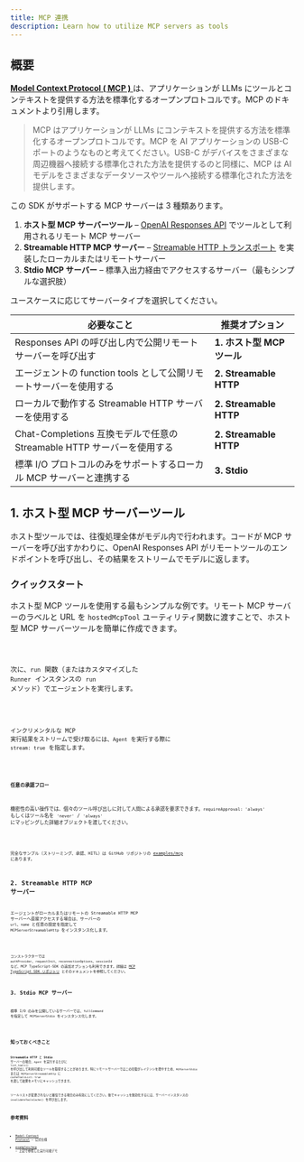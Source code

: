 ```yaml
---
title: MCP 連携
description: Learn how to utilize MCP servers as tools
---
```



## 概要

[ **Model Context Protocol ( MCP )** ](https://modelcontextprotocol.io) は、アプリケーションが LLMs にツールとコンテキストを提供する方法を標準化するオープンプロトコルです。MCP のドキュメントより引用します。

> MCP はアプリケーションが LLMs にコンテキストを提供する方法を標準化するオープンプロトコルです。MCP を AI アプリケーションの USB-C ポートのようなものと考えてください。USB-C がデバイスをさまざまな周辺機器へ接続する標準化された方法を提供するのと同様に、MCP は AI モデルをさまざまなデータソースやツールへ接続する標準化された方法を提供します。

この SDK がサポートする MCP サーバーは 3 種類あります。

1. **ホスト型 MCP サーバーツール** – [OpenAI Responses API](https://platform.openai.com/docs/guides/tools-remote-mcp) でツールとして利用されるリモート MCP サーバー
2. **Streamable HTTP MCP サーバー** – [Streamable HTTP トランスポート](https://modelcontextprotocol.io/docs/concepts/transports#streamable-http) を実装したローカルまたはリモートサーバー
3. **Stdio MCP サーバー** – 標準入出力経由でアクセスするサーバー（最もシンプルな選択肢）

ユースケースに応じてサーバータイプを選択してください。

| 必要なこと                                                             | 推奨オプション             |
| ---------------------------------------------------------------------- | -------------------------- |
| Responses API の呼び出し内で公開リモートサーバーを呼び出す             | **1. ホスト型 MCP ツール** |
| エージェントの function tools として公開リモートサーバーを使用する     | **2. Streamable HTTP**     |
| ローカルで動作する Streamable HTTP サーバーを使用する                  | **2. Streamable HTTP**     |
| Chat-Completions 互換モデルで任意の Streamable HTTP サーバーを使用する | **2. Streamable HTTP**     |
| 標準 I/O プロトコルのみをサポートするローカル MCP サーバーと連携する   | **3. Stdio**               |

## 1. ホスト型 MCP サーバーツール

ホスト型ツールでは、往復処理全体がモデル内で行われます。コードが MCP サーバーを呼び出すかわりに、OpenAI Responses API がリモートツールのエンドポイントを呼び出し、その結果をストリームでモデルに返します。

### クイックスタート

ホスト型 MCP ツールを使用する最もシンプルな例です。リモート MCP サーバーのラベルと URL を `hostedMcpTool` ユーティリティ関数に渡すことで、ホスト型 MCP サーバーツールを簡単に作成できます。

<Code lang="typescript" code={hostedAgentExample} title="hostedAgent.ts" />

次に、`run` 関数（またはカスタマイズした `Runner` インスタンスの `run` メソッド）でエージェントを実行します。

<Code
  lang="typescript"
  code={hostedExample}
  title="Run with hosted MCP tools"
/>

インクリメンタルな MCP 実行結果をストリームで受け取るには、`Agent` を実行する際に `stream: true` を指定します。

<Code
  lang="typescript"
  code={hostedStreamExample}
  title="Run with hosted MCP tools (streaming)"
/>

#### 任意の承認フロー

機密性の高い操作では、個々のツール呼び出しに対して人間による承認を要求できます。`requireApproval: 'always'` もしくはツール名を `'never'` / `'always'` にマッピングした詳細オブジェクトを渡してください。

<Code
  lang="typescript"
  code={hostedHITLExample}
  title="Human in the loop with hosted MCP tools"
/>

完全なサンプル（ストリーミング、承認、HITL）は GitHub リポジトリの [examples/mcp](https://github.com/openai/openai-agents-js/tree/main/examples/mcp) にあります。

## 2. Streamable HTTP MCP サーバー

エージェントがローカルまたはリモートの Streamable HTTP MCP サーバーへ直接アクセスする場合は、サーバーの `url`、`name` と任意の設定を指定して `MCPServerStreamableHttp` をインスタンス化します。

<Code
  lang="typescript"
  code={streamableHttpExample}
  title="Run with Streamable HTTP MCP servers"
/>

コンストラクターでは `authProvider`、`requestInit`、`reconnectionOptions`、`sessionId` など、MCP TypeScript-SDK の追加オプションも利用できます。詳細は [MCP TypeScript SDK リポジトリ](https://github.com/modelcontextprotocol/typescript-sdk) とそのドキュメントを参照してください。

## 3. Stdio MCP サーバー

標準 I/O のみを公開しているサーバーでは、`fullCommand` を指定して `MCPServerStdio` をインスタンス化します。

<Code
  lang="typescript"
  code={stdioExample}
  title="Run with Stdio MCP servers"
/>

## 知っておくべきこと

**Streamable HTTP** と **Stdio** サーバーの場合、`Agent` を実行するたびに `list_tools()` を呼び出して利用可能なツールを取得することがあります。特にリモートサーバーではこの往復がレイテンシを増やすため、`MCPServerStdio` または `MCPServerStreamableHttp` に `cacheToolsList: true` を渡して結果をメモリにキャッシュできます。

ツールリストが変更されないと確信できる場合のみ有効にしてください。後でキャッシュを無効化するには、サーバーインスタンスの `invalidateToolsCache()` を呼び出します。

## 参考資料

- [Model Context Protocol](https://modelcontextprotocol.io/) – 公式仕様
- [examples/mcp](https://github.com/openai/openai-agents-js/tree/main/examples/mcp) – 上記で参照した実行可能デモ
